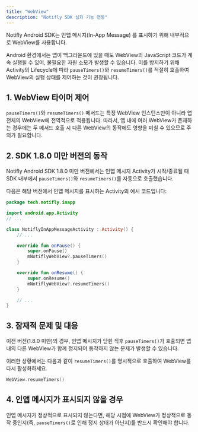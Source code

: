 ```yaml
---
title: "WebView"
description: "Notifly SDK 심화 기능 연동"
---
```


<Tabs>
<Tab title="Android">
Notifly Android SDK는 인앱 메시지(In-App Message) 를 표시하기 위해 내부적으로 WebView를 사용합니다.

Android 환경에서는 앱이 백그라운드에 있을 때도 WebView의 JavaScript 코드가 계속 실행될 수 있어, 불필요한 자원 소모가 발생할 수 있습니다. 
이를 방지하기 위해 Activity의 Lifecycle에 따라 `pauseTimers()`와 `resumeTimers()`를 적절히 호출하여 WebView의 실행 상태를 제어하는 것이 권장됩니다.

## 1. WebView 타이머 제어

`pauseTimers()`와 `resumeTimers()` 메서드는 특정 WebView 인스턴스만이 아니라 앱 전체의 WebView에 전역적으로 적용됩니다.
따라서, 앱 내에 여러 WebView가 존재하는 경우에는 두 메서드 호출 시 다른 WebView의 동작에도 영향을 미칠 수 있으므로 주의가 필요합니다.

## 2. SDK 1.8.0 미만 버전의 동작

Notifly Android SDK 1.8.0 미만 버전에서는
인앱 메시지 Activity가 시작/종료될 때 SDK 내부에서 `pauseTimers()`와 `resumeTimers()`를 자동으로 호출했습니다.

다음은 해당 버전에서 인앱 메시지를 표시하는 Activity의 예시 코드입니다:

```kotlin
package tech.notifly.inapp

import android.app.Activity
// ...

class NotiflyInAppMessageActivity : Activity() {
    // ...

    override fun onPause() {
        super.onPause()
        mNotiflyWebView?.pauseTimers()
    }

    override fun onResume() {
        super.onResume()
        mNotiflyWebView?.resumeTimers()
    }

    // ...
}

```

## 3. 잠재적 문제 및 대응

이전 버전(1.8.0 미만)의 경우, 인앱 메시지가 닫힌 직후 `pauseTimers()`가 호출되면 앱 내의 다른 WebView가 함께 정지되어 동작하지 않는 문제가 발생할 수 있습니다.

이러한 상황에서는 다음과 같이 `resumeTimers()`를 명시적으로 호출하여 WebView를 다시 활성화하세요.

```kotlin
WebView.resumeTimers()
```

## 4. 인앱 메시지가 표시되지 않을 경우

인앱 메시지가 정상적으로 표시되지 않는다면, 해당 시점에 WebView가 정상적으로 동작 중인지(즉, `pauseTimers()`로 인해 정지 상태가 아닌지)를 반드시 확인해야 합니다.

</Tab>
</Tabs>